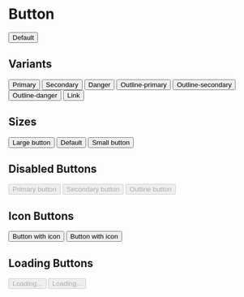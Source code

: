 
<Meta title="Components/Button/html" />

# Button

<Canvas>
  <Story name="Default">
    <button type="button" class="btn btn-primary sgds">
      Default
    </button>
  </Story>
</Canvas>

## Variants

<Canvas>
  <Story name="Variants">
      <button type="button" class="btn btn-primary sgds me-2 mb-2">
        Primary
      </button>
      <button type="button" class="btn btn-secondary sgds me-2 mb-2">
        Secondary
      </button>
      <button type="button" class="btn btn-danger sgds me-2 mb-2">
        Danger
      </button>
      <button type="button" class="btn btn-outline-primary sgds me-2 mb-2">
        Outline-primary
      </button>
      <button type="button" class="btn btn-outline-secondary sgds me-2 mb-2">
        Outline-secondary
      </button>
      <button type="button" class="btn btn-outline-danger sgds me-2 mb-2">
        Outline-danger
      </button>
      <button type="button" class="btn btn-link">Link</button>
  </Story>
</Canvas>

## Sizes

<Canvas>
  <Story name="Sizes">
    <button type="button" class="btn btn-primary btn-lg sgds me-2 mb-2">
      Large button
    </button>
    <button type="button" class="btn btn-primary sgds me-2 mb-2">
      Default
    </button>
    <button type="button" class="btn btn-primary btn-sm sgds me-2 mb-2">
      Small button
    </button>
  </Story>
</Canvas>

## Disabled Buttons

<Canvas>
  <Story name="Disabled Buttons">
    <button disabled type="button" class="btn btn-primary sgds me-2 mb-2">
      Primary button
    </button>
    <button disabled type="button" class="btn btn-secondary sgds me-2 mb-2">
      Secondary button
    </button>
    <button disabled type="button" class="btn btn-outline-dark sgds me-2 mb-2">
      Outline button
    </button>
  </Story>
</Canvas>

## Icon Buttons

<Canvas>
  <Story name="Icon Buttons">
    <button type="button" class="btn btn-primary sgds me-2 mb-2">
      <i class="bi bi-arrow-90deg-left"></i> Button with icon
    </button>
    <button type="button" class="btn btn-primary btn-sm sgds me-2 mb-2">
      <i class="bi bi-arrow-90deg-left"></i> Button with icon
    </button>
  </Story>
</Canvas>

## Loading Buttons

<Canvas>
  <Story name="Loading Buttons">
    <button class="btn btn-primary me-2" type="button" disabled>
      <span
        class="spinner-border spinner-border-sm"
        role="status"
        aria-hidden="true"
      ></span>
      <span class="visually-hidden">Loading...</span>
    </button>
    <button class="btn btn-primary" type="button" disabled>
      <span
        class="spinner-border spinner-border-sm"
        role="status"
        aria-hidden="true"
      ></span>
      <span> Loading...</span>
    </button>
  </Story>
</Canvas>
